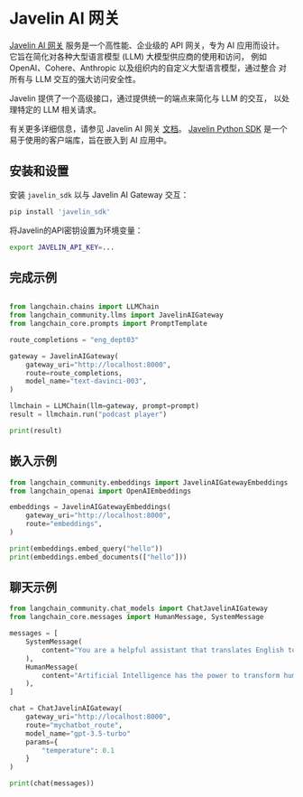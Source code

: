 # Javelin AI 网关

[Javelin AI 网关](https://www.getjavelin.io) 服务是一个高性能、企业级的 API 网关，专为 AI 应用而设计。
它旨在简化对各种大型语言模型 (LLM) 大模型供应商的使用和访问，
例如 OpenAI、Cohere、Anthropic 以及组织内的自定义大型语言模型，通过整合
对所有与 LLM 交互的强大访问安全性。

Javelin 提供了一个高级接口，通过提供统一的端点来简化与 LLM 的交互，
以处理特定的 LLM 相关请求。

有关更多详细信息，请参见 Javelin AI 网关 [文档](https://docs.getjavelin.io)。
[Javelin Python SDK](https://www.github.com/getjavelin/javelin-python) 是一个易于使用的客户端库，旨在嵌入到 AI 应用中。

## 安装和设置

安装 `javelin_sdk` 以与 Javelin AI Gateway 交互：

```sh
pip install 'javelin_sdk'
```

将Javelin的API密钥设置为环境变量：

```sh
export JAVELIN_API_KEY=...
```

## 完成示例

```python

from langchain.chains import LLMChain
from langchain_community.llms import JavelinAIGateway
from langchain_core.prompts import PromptTemplate

route_completions = "eng_dept03"

gateway = JavelinAIGateway(
    gateway_uri="http://localhost:8000",
    route=route_completions,
    model_name="text-davinci-003",
)

llmchain = LLMChain(llm=gateway, prompt=prompt)
result = llmchain.run("podcast player")

print(result)

```

## 嵌入示例

```python
from langchain_community.embeddings import JavelinAIGatewayEmbeddings
from langchain_openai import OpenAIEmbeddings

embeddings = JavelinAIGatewayEmbeddings(
    gateway_uri="http://localhost:8000",
    route="embeddings",
)

print(embeddings.embed_query("hello"))
print(embeddings.embed_documents(["hello"]))
```

## 聊天示例
```python
from langchain_community.chat_models import ChatJavelinAIGateway
from langchain_core.messages import HumanMessage, SystemMessage

messages = [
    SystemMessage(
        content="You are a helpful assistant that translates English to French."
    ),
    HumanMessage(
        content="Artificial Intelligence has the power to transform humanity and make the world a better place"
    ),
]

chat = ChatJavelinAIGateway(
    gateway_uri="http://localhost:8000",
    route="mychatbot_route",
    model_name="gpt-3.5-turbo"
    params={
        "temperature": 0.1
    }
)

print(chat(messages))

```

